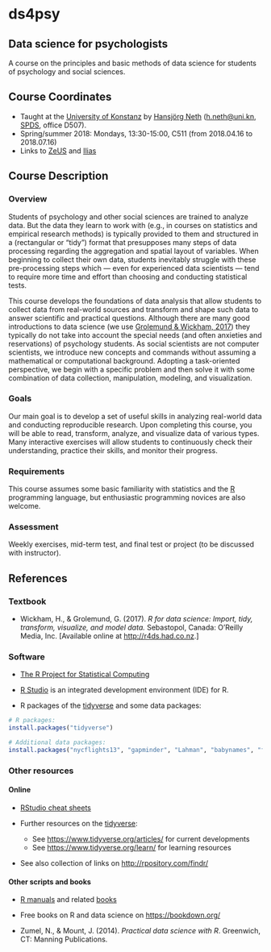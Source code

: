 
# ds4psy

## Data science for psychologists

A course on the principles and basic methods of data science for students of psychology and social sciences.

## Course Coordinates

* Taught at the [University of Konstanz](https://www.uni-konstanz.de/) by [Hansjörg Neth](http://neth.de/) (<h.neth@uni.kn>,  [SPDS](https://www.spds.uni-konstanz.de/), office D507).
* Spring/summer 2018: Mondays, 13:30-15:00, C511 (from 2018.04.16 to 2018.07.16) 
* Links to [ZeUS](https://zeus.uni-konstanz.de:443/hioserver/pages/startFlow.xhtml?_flowId=showEvent-flow&unitId=5101&termYear=2018&termTypeValueId=1&navigationPosition=hisinoneLehrorganisation,examEventOverviewOwn) and [Ilias](https://ilias.uni-konstanz.de/ilias/goto_ilias_uni_crs_758039.html)


## Course Description

### Overview

Students of psychology and other social sciences are trained to analyze data. But the data they learn to work with (e.g., in courses on statistics and empirical research methods) is typically provided to them and structured in a (rectangular or "tidy") format that presupposes many steps of data processing regarding the aggregation and spatial layout of variables.  When beginning to collect their own data, students inevitably struggle with these pre-processing steps which --- even for experienced data scientists --- tend to require more time and effort than choosing and conducting statistical tests. 

This course develops the foundations of data analysis that allow students to collect data from real-world sources and transform and shape such data to answer scientific and practical questions. Although there are many good introductions to data science (we use [Grolemund & Wickham, 2017](http://r4ds.had.co.nz/)) they typically do not take into account the special needs (and often anxieties and reservations) of psychology students. As social scientists are not computer scientists, we introduce new concepts and commands without assuming a mathematical or computational background. Adopting a task-oriented perspective, we begin with a specific problem and then solve it with some combination of data collection, manipulation, modeling, and visualization.


### Goals

Our main goal is to develop a set of useful skills in analyzing real-world data and conducting reproducible research. Upon completing this course, you will be able to read, transform, analyze, and visualize data of various types. Many interactive exercises will allow students to continuously check their understanding, practice their skills, and monitor their progress.


### Requirements

This course assumes some basic familiarity with statistics and the [R](http://www.r-project.org/) programming language, but enthusiastic programming novices are also welcome. 


### Assessment

Weekly exercises, mid-term test, and final test or project (to be discussed with instructor).


## References

### Textbook

- Wickham, H., & Grolemund, G. (2017). _R for data science: Import, tidy, transform, visualize, and model data._ 
Sebastopol, Canada: O'Reilly Media, Inc.  [Available online at [http://r4ds.had.co.nz](http://r4ds.had.co.nz).]

### Software 

- [The R Project for Statistical Computing](http://www.r-project.org/)

- [R Studio](http://www.rstudio.com/) is an integrated development environment (IDE) for R.

- R packages of the [tidyverse](https://www.tidyverse.org/) and some data packages: 

```r
# R packages:
install.packages("tidyverse")

# Additional data packages:
install.packages("nycflights13", "gapminder", "Lahman", "babynames", "fueleconomy")
```

### Other resources

#### Online 

- [RStudio cheat sheets](https://www.rstudio.com/resources/cheatsheets/)

- Further resources on the [tidyverse](https://www.tidyverse.org/):
    - See <https://www.tidyverse.org/articles/> for current developments
    - See <https://www.tidyverse.org/learn/> for learning resources 

- See also collection of links on <http://rpository.com/findr/>

#### Other scripts and books

- [R manuals](https://cran.r-project.org/manuals.html) and related [books](https://www.r-project.org/doc/bib/R-books.html)

- Free books on R and data science on <https://bookdown.org/>

- Zumel, N., & Mount, J. (2014). _Practical data science with R_. Greenwich, CT: Manning Publications.

